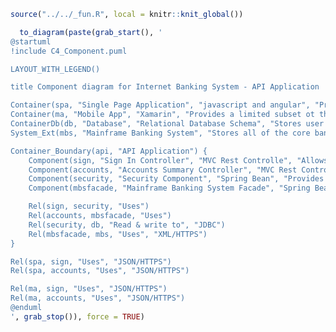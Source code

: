 ```r
source("../../_fun.R", local = knitr::knit_global())
```

```r
  to_diagram(paste(grab_start(), '
@startuml
!include C4_Component.puml

LAYOUT_WITH_LEGEND()

title Component diagram for Internet Banking System - API Application

Container(spa, "Single Page Application", "javascript and angular", "Provides all the internet banking functionality to customers via their web browser.")
Container(ma, "Mobile App", "Xamarin", "Provides a limited subset ot the internet banking functionality to customers via their mobile mobile device.")
ContainerDb(db, "Database", "Relational Database Schema", "Stores user registration information, hashed authentication credentials, access logs, etc.")
System_Ext(mbs, "Mainframe Banking System", "Stores all of the core banking information about customers, accounts, transactions, etc.")

Container_Boundary(api, "API Application") {
    Component(sign, "Sign In Controller", "MVC Rest Controlle", "Allows users to sign in to the internet banking system")
    Component(accounts, "Accounts Summary Controller", "MVC Rest Controlle", "Provides customers with a summory of their bank accounts")
    Component(security, "Security Component", "Spring Bean", "Provides functionality related to singing in, changing passwords, etc.")
    Component(mbsfacade, "Mainframe Banking System Facade", "Spring Bean", "A facade onto the mainframe banking system.")

    Rel(sign, security, "Uses")
    Rel(accounts, mbsfacade, "Uses")
    Rel(security, db, "Read & write to", "JDBC")
    Rel(mbsfacade, mbs, "Uses", "XML/HTTPS")
}

Rel(spa, sign, "Uses", "JSON/HTTPS")
Rel(spa, accounts, "Uses", "JSON/HTTPS")

Rel(ma, sign, "Uses", "JSON/HTTPS")
Rel(ma, accounts, "Uses", "JSON/HTTPS")
@enduml
', grab_stop()), force = TRUE)
```
